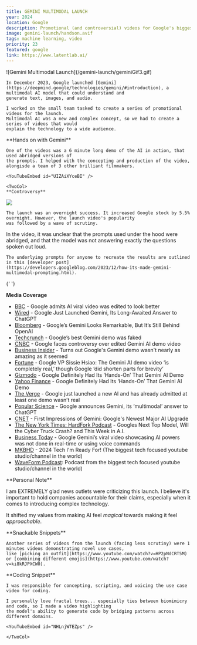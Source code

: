 ```yaml
---
title: GEMINI MULTIMODAL LAUNCH
year: 2024
location: Google
description: Promotional (and controversial) videos for Google's biggest AI release to date
image: gemini-launch/handson.avif
tags: machine learning, video
priority: 23
featured: google
link: https://www.latentlab.ai/
---
```


<Hero>
  <div>
    <Callout
      link={
        'https://blog.google/technology/ai/google-gemini-next-generation-model-february-2024/'
      }
      text={'Gemini Blog Post'}
    />
    <Callout
      link={'https://developers.googleblog.com/2023/12/how-its-made-gemini-multimodal-prompting.html'}
      text={'Developer Post'}
    />
    <Callout
      link={'https://www.youtube.com/watch?v=UIZAiXYceBI'}
      text={'Hands On'}
    />
    <Callout
      link={'https://www.youtube.com/watch?v=NHLnjWTEZps'}
      text={'Coding Snackable'}
    />
    
  </div>
  <div>
    ![Gemini Multimodal Launch](/gemini-launch/geminiGif3.gif)

    In December 2023, Google launched [Gemini](https://deepmind.google/technologies/gemini/#introduction), a multimodal AI model that could understand and
    generate text, images, and audio.

    I worked on the small team tasked to create a series of promotional videos for the launch.
    Multimodal AI was a new and complex concept, so we had to create a series of videos that would
    explain the technology to a wide audience.

  </div>
</Hero>

<Line />

<TwoCol>
**Hands on with Gemini**

    One of the videos was a 6 minute long demo of the AI in action, that used abridged versions of
    the prompts. I helped with the concepting and production of the video, alongisde a team of 3 other brilliant filmmakers.

    <YouTubeEmbed id="UIZAiXYceBI" />

</TwoCol>

<Line />

    <TwoCol>
    **Controversy**

![](/gemini-launch/tc.png)

    The launch was an overnight success. It increased Google stock by 5.5% overnight. However, the launch video's popularity
    was followed by a wave of scrutiny.

In the video, it was unclear that the prompts used under the hood were abridged, and that the model
was not answering exactly the questions spoken out loud.

    The underlying prompts for anyone to recreate the results are outlined in this [developer post](https://developers.googleblog.com/2023/12/how-its-made-gemini-multimodal-prompting.html).

{' '}

<Line />

**Media Coverage**

- [BBC](https://www.bbc.com/news/technology-67650807) - Google admits AI viral video was edited to look better
- [Wired](https://www.wired.com/story/google-gemini-ai-model-chatgpt/) - Google Just Launched Gemini, Its Long-Awaited Answer to ChatGPT
- [Bloomberg](https://www.bloomberg.com/opinion/articles/2023-12-07/google-s-gemini-ai-model-looks-remarkable-but-it-s-still-behind-openai-s-gpt-4?embedded-checkout=true) - Google’s Gemini Looks Remarkable, But It’s Still Behind OpenAI
- [Techcrunch](https://techcrunch.com/2023/12/07/googles-best-gemini-demo-was-faked/) - Google’s best Gemini demo was faked
- [CNBC](https://www.cnbc.com/2023/12/15/google-faces-controversy-over-edited-gemini-ai-demo-video.html) - Google faces controversy over edited Gemini AI demo video
- [Business Insider](https://www.businessinsider.com/google-gemini-ai-demo-misleading-video-chatgpt-2023-12?IR=T) - Turns out Google's Gemini demo wasn't nearly as amazing as it seemed
- [Fortune](https://fortune.com/2023/12/11/google-vp-gemini-ai-demo-video-completely-real-brainstorm-ai/) - Google VP Sissie Hsiao: The Gemini AI demo video ‘is completely real,’ though Google ‘did shorten parts for brevity’
- [Gizmodo](https://gizmodo.com/google-gemini-ai-hands-on-demo-1851084170) - Google Definitely Had Its ‘Hands-On’ That Gemini AI Demo
- [Yahoo Finance](https://finance.yahoo.com/news/google-definitely-had-hands-gemini-154000931.html) - Google Definitely Had Its ‘Hands-On’ That Gemini AI Demo
- [The Verge](https://www.theverge.com/2023/12/7/23992737/google-gemini-misrepresentation-ai-accusation) - Google just launched a new AI and has already admitted at least one demo wasn’t real
- [Popular Science](https://www.popsci.com/technology/google-gemini-ai-debut/) - Google announces Gemini, its ‘multimodal’ answer to ChatGPT
- [CNET](https://www.cnet.com/videos/first-impressions-of-gemini-googles-newest-major-ai-upgrade/) - First Impressions of Gemini: Google's Newest Major AI Upgrade
- [The New York Times: HardFork Podcast](https://www.nytimes.com/2023/12/08/podcasts/hardfork-google-gemini-cybertruck.html) - Googles Next Top Model, Will the Cyber Truck Crash? and This Week in A.I.
- [Business Today](https://www.businesstoday.in/technology/news/story/google-geminis-viral-video-showcasing-ai-powers-was-not-done-in-real-time-or-using-voice-commands-408700-2023-12-08) - Google Gemini’s viral video showcasing AI powers was not done in real-time or using voice commands
- [MKBHD](https://www.youtube.com/watch?v=tHS3qxU_3RE&t=320s) - 2024 Tech I'm Ready For! (The biggest tech focused youtube studio/channel in the world)
- [WaveForm Podcast](https://www.youtube.com/watch?v=Y9w_x39r3_I&t=2s): Podcast from the biggest tech focused youtube studio/channel in the world)

<Line />

<TwoCol>
**Personal Note**

I am EXTREMELY glad news outlets were criticizing this launch.
I believe it's important to hold companies accountable for their claims, especially when it comes
to introducing complex technology.

It shifted my values from making AI feel _magical_ towards making it feel _approachable_.

</TwoCol>

</TwoCol>

<Line />

<TwoCol>
**Snackable Snippets**

    Another series of videos from the launch (facing less scrutiny) were 1 minutes videos demonstrating novel use cases,
    like [picking an outfit](https://www.youtube.com/watch?v=HP2pNdCRT5M) or [combining different emojis](https://www.youtube.com/watch?v=ki8kRJPXCW0).

 <TwoCol>
 **Coding Snippet**

    I was responsible for concepting, scripting, and voicing the use case video for coding.

    I personally love fractal trees... especially ties between biomimicry and code, so I made a video highlighting
    the model's ability to generate code by bridging patterns across different domains.

    <YouTubeEmbed id="NHLnjWTEZps" />

    </TwoCol>

</TwoCol>
